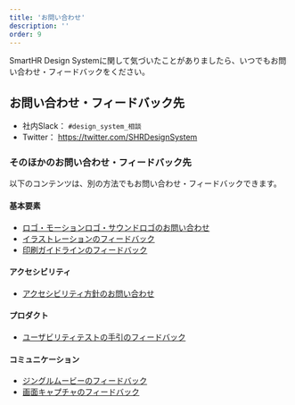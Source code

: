 ```yaml
---
title: 'お問い合わせ'
description: ''
order: 9
---
```


SmartHR Design Systemに関して気づいたことがありましたら、いつでもお問い合わせ・フィードバックをください。

## お問い合わせ・フィードバック先
- 社内Slack： `#design_system_相談`
- Twitter： https://twitter.com/SHRDesignSystem

### そのほかのお問い合わせ・フィードバック先
以下のコンテンツは、別の方法でもお問い合わせ・フィードバックできます。

#### 基本要素
- [ロゴ・モーションロゴ・サウンドロゴのお問い合わせ](/basics/logos/#h2-3)
- [イラストレーションのフィードバック](/basics/illustration/#h2-3)
- [印刷ガイドラインのフィードバック](/basics/colors/printguideline/#h2-3)

#### アクセシビリティ
- [アクセシビリティ方針のお問い合わせ](/accessibility/policy/#h2-5)

#### プロダクト
- [ユーザビリティテストの手引のフィードバック](/products/design-process/usability-test/#h2-3)

#### コミュニケーション
- [ジングルムービーのフィードバック](/communication/photography/jingle-movie/#h2-3)
- [画面キャプチャのフィードバック](/communication/capture/#h2-3)